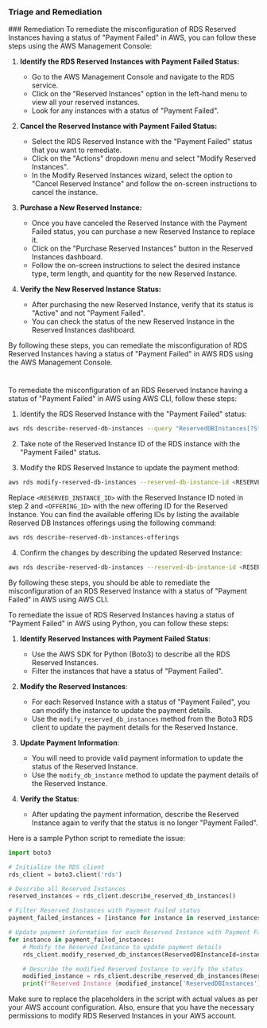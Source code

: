 
### Triage and Remediation
<Tabs>
<Tab title='Remediation'>
### Remediation

<AccordionGroup>
<Accordion title='Using Console' defaultOpen='true'>
To remediate the misconfiguration of RDS Reserved Instances having a status of "Payment Failed" in AWS, you can follow these steps using the AWS Management Console:

1. **Identify the RDS Reserved Instances with Payment Failed Status:**
   - Go to the AWS Management Console and navigate to the RDS service.
   - Click on the "Reserved Instances" option in the left-hand menu to view all your reserved instances.
   - Look for any instances with a status of "Payment Failed".

2. **Cancel the Reserved Instance with Payment Failed Status:**
   - Select the RDS Reserved Instance with the "Payment Failed" status that you want to remediate.
   - Click on the "Actions" dropdown menu and select "Modify Reserved Instances".
   - In the Modify Reserved Instances wizard, select the option to "Cancel Reserved Instance" and follow the on-screen instructions to cancel the instance.

3. **Purchase a New Reserved Instance:**
   - Once you have canceled the Reserved Instance with the Payment Failed status, you can purchase a new Reserved Instance to replace it.
   - Click on the "Purchase Reserved Instances" button in the Reserved Instances dashboard.
   - Follow the on-screen instructions to select the desired instance type, term length, and quantity for the new Reserved Instance.

4. **Verify the New Reserved Instance Status:**
   - After purchasing the new Reserved Instance, verify that its status is "Active" and not "Payment Failed".
   - You can check the status of the new Reserved Instance in the Reserved Instances dashboard.

By following these steps, you can remediate the misconfiguration of RDS Reserved Instances having a status of "Payment Failed" in AWS RDS using the AWS Management Console.

#
</Accordion>

<Accordion title='Using CLI'>
To remediate the misconfiguration of an RDS Reserved Instance having a status of "Payment Failed" in AWS using AWS CLI, follow these steps:

1. Identify the RDS Reserved Instance with the "Payment Failed" status:
```bash
aws rds describe-reserved-db-instances --query "ReservedDBInstances[?State=='payment-failed']"
```

2. Take note of the Reserved Instance ID of the RDS instance with the "Payment Failed" status.

3. Modify the RDS Reserved Instance to update the payment method:
```bash
aws rds modify-reserved-db-instances --reserved-db-instance-id <RESERVED_INSTANCE_ID> --reserved-db-instances-offering-id <OFFERING_ID>
```
Replace `<RESERVED_INSTANCE_ID>` with the Reserved Instance ID noted in step 2 and `<OFFERING_ID>` with the new offering ID for the Reserved Instance. You can find the available offering IDs by listing the available Reserved DB Instances offerings using the following command:
```bash
aws rds describe-reserved-db-instances-offerings
```

4. Confirm the changes by describing the updated Reserved Instance:
```bash
aws rds describe-reserved-db-instances --reserved-db-instance-id <RESERVED_INSTANCE_ID>
```

By following these steps, you should be able to remediate the misconfiguration of an RDS Reserved Instance with a status of "Payment Failed" in AWS using AWS CLI.
</Accordion>

<Accordion title='Using Python'>
To remediate the issue of RDS Reserved Instances having a status of "Payment Failed" in AWS using Python, you can follow these steps:

1. **Identify Reserved Instances with Payment Failed Status**:
   - Use the AWS SDK for Python (Boto3) to describe all the RDS Reserved Instances.
   - Filter the instances that have a status of "Payment Failed".

2. **Modify the Reserved Instances**:
   - For each Reserved Instance with a status of "Payment Failed", you can modify the instance to update the payment details.
   - Use the `modify_reserved_db_instances` method from the Boto3 RDS client to update the payment details for the Reserved Instance.

3. **Update Payment Information**:
   - You will need to provide valid payment information to update the status of the Reserved Instance.
   - Use the `modify_db_instance` method to update the payment details of the Reserved Instance.

4. **Verify the Status**:
   - After updating the payment information, describe the Reserved Instance again to verify that the status is no longer "Payment Failed".

Here is a sample Python script to remediate the issue:

```python
import boto3

# Initialize the RDS client
rds_client = boto3.client('rds')

# Describe all Reserved Instances
reserved_instances = rds_client.describe_reserved_db_instances()

# Filter Reserved Instances with Payment Failed status
payment_failed_instances = [instance for instance in reserved_instances['ReservedDBInstances'] if instance['State'] == 'payment-failed']

# Update payment information for each Reserved Instance with Payment Failed status
for instance in payment_failed_instances:
    # Modify the Reserved Instance to update payment details
    rds_client.modify_reserved_db_instances(ReservedDBInstanceId=instance['ReservedDBInstanceId'], PaymentType='POSTPAID')

    # Describe the modified Reserved Instance to verify the status
    modified_instance = rds_client.describe_reserved_db_instances(ReservedDBInstanceId=instance['ReservedDBInstanceId'])
    print(f"Reserved Instance {modified_instance['ReservedDBInstances'][0]['ReservedDBInstanceId']} status updated to {modified_instance['ReservedDBInstances'][0]['State']}")
```

Make sure to replace the placeholders in the script with actual values as per your AWS account configuration. Also, ensure that you have the necessary permissions to modify RDS Reserved Instances in your AWS account.
</Accordion>

</AccordionGroup>
</Tab>
</Tabs>
